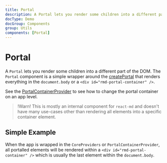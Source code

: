```yaml
---
title: Portal
description: A Portal lets you render some children into a different part of the DOM. The Portal component is a simple wrapper around the createPortal that renders everything in the document.body or a div.
docType: Demo
docGroup: Components
group: Utils
components: [Portal]
---
```


# Portal

A `Portal` lets you render some children into a different part of the DOM. The
`Portal` component is a simple wrapper around the
[createPortal](https://react.dev/reference/react-dom/createPortal) that renders
everything in the `document.body` or a `<div id="rmd-portal-container" />`.

See the [PortalContainerProvider](./portal-container-provider) to see how to change
the portal container on an app level.

> !Warn! This is mostly an internal component for `react-md` and doesn't have
> many use-cases other than rendering all elements into a specific container
> element.

## Simple Example

When the app is wrapped in the `CoreProviders` or `PortalContainerProvider`, all
portalled elements will be rendered within a `<div id="rmd-portal-container" />`
which is usually the last element within the `document.body`.

```demo source="./SimplePortalExample.tsx"

```
